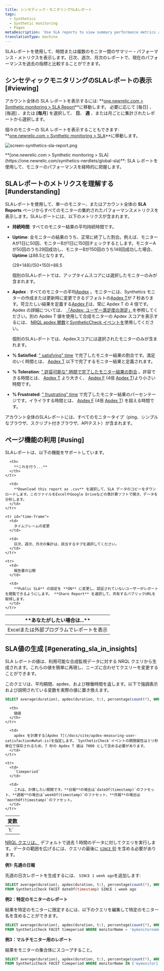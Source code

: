 ```yaml
---
title: シンセティック・モニタリングSLAレポート
tags:
  - Synthetics
  - Synthetic monitoring
  - Pages
metaDescription: 'Use SLA reports to view summary performance metrics across all your monitors, and to compare your current performance to historical metrics.'
translationType: machine
---
```



SLAレポートを使用して、時間または複数のモニター間のサマリー・パフォーマンス・メトリクスを表示します。日次、週次、月次のレポートで、現在のパフォーマンスを過去の指標と比較することができます。

## シンセティックモニタリングのSLAレポートの表示 [#viewing]

アカウント全体の SLA レポートを表示するには: **[one.newrelic.com > Synthetic monitoring > SLA Report](https://one.newrelic.com/synthetics-nerdlets/global-sla)**に移動します。 必要に応じて \[毎日] 、 \[毎週] 、または **\[毎月**] を選択して、 **日**、 **週** 、または月ごとに集計されたレポートから選択します。

個々のモニターの SLA レポートを表示することもできます: **[one.newrelic.com > Synthetic monitoring > SLA](https://one.newrelic.com/synthetics-nerdlets/global-sla)**に移動します。

<img
  title="screen-synthetics-sla-report.png"
  alt="screen-synthetics-sla-report.png"
  src={syntheticSLAReport}
/>

<figcaption>
  **[one.newrelic.com > Synthetic monitoring > SLA](https://one.newrelic.com/synthetics-nerdlets/global-sla)**: SLA レポートを使用して、モニターのパフォーマンスを経時的に把握します。
</figcaption>

## SLAレポートのメトリクスを理解する [#understanding]

SLAレポートを使用して、単一のモニター、またはアカウント全体の **SLA Reports** ページからすべてのモニターの集約されたパフォーマンスメトリクスを表示します。SLAレポートには、以下のメトリクスが含まれます。

* **持続時間**: すべてのモニター結果の平均持続時間です。

* **Uptime**: 全モニターの結果のうち、正常に終了した割合。例えば、モニターAが1日に50回、モニターBが1日に150回チェックするとします。モニターAが50回のうち29回成功し、モニターBが150回のうち148回成功した場合、 **Uptime** は88.5となります。

  (29+148)/(50+150)=88.5

  個別のSLAレポートでは、アップタイムスコアには選択したモニターのみが含まれます。

* **Apdex** : すべてのモニターの平均[Apdex](/docs/apm/new-relic-apm/apdex/apdex-measuring-user-satisfaction) 。モニターには、Synthetics モニターの作成または更新時に変更できるデフォルトの[Apdex T](/docs/apm/new-relic-apm/getting-started/glossary#apdex_t)が 7 秒あります。苛立たしい結果を定義する[Apdex F](/docs/apm/new-relic-apm/getting-started/glossary#apdex_f)は、常に Apdex T の 4 倍です。Apdex の詳細については、 [「Apdex: ユーザー満足度の測定」](/docs/apm/new-relic-apm/apdex/apdex-measuring-user-satisfaction)を参照してください。別の Apdex T 値を使用して合成モニターの Apdex スコアを表示するには、 [NRQL apdex 関数](/docs/query-your-data/nrql-new-relic-query-language/get-started/nrql-syntax-clauses-functions/#func-apdex)と[SyntheticCheck イベントを](/attribute-dictionary/?event=SyntheticCheck)使用してください。

  個別のSLAレポートでは、Apdexスコアには選択されたモニターのみが含まれます。

* **% Satisfied**: [" satisfying" time](/docs/apm/new-relic-apm/apdex/apdex-measuring-user-satisfaction#bullet-satisfied) で完了したモニター結果の割合です。満足のいく時間とは、 [Apdex T](/docs/apm/new-relic-apm/getting-started/glossary#apdex_t) 以下で完了するモニター結果と定義されます。

* **% Toleration**: [" 許容可能な" 時間で完了したモニター結果の割合](/docs/apm/new-relic-apm/apdex/apdex-measuring-user-satisfaction#bullet-tolerating) 。許容できる時間とは、 [Apdex T](/docs/apm/new-relic-apm/getting-started/glossary#apdex_t) より大きく、 [Apdex F](/docs/apm/new-relic-apm/getting-started/glossary#apdex_f) (4倍 [Apdex T](/docs/apm/new-relic-apm/getting-started/glossary#apdex_t))より小さい時間です。

* **% Frustrated**: [" frustrating" time](/docs/apm/new-relic-apm/apdex/apdex-measuring-user-satisfaction#bullet-tolerating) で完了したモニター結果のパーセンテージです。イライラする時間とは、 [Apdex F](/docs/apm/new-relic-apm/getting-started/glossary#apdex_f) (4倍 [Apdex T](/docs/apm/new-relic-apm/getting-started/glossary#apdex_t)) を超える時間です。

アカウント全体のSLAレポートには、すべてのモニタータイプ（ping、シンプルなブラウザ、スクリプト付きブラウザ、APIテスト）が含まれます。

## ページ機能の利用 [#using]

SLAレポートは、以下の機能をサポートしています。

<table>
  <thead>
    <tr>
      <th width={200}>
        **あなたがしたい場合は...**
      </th>

      <th>
        **これを行う...**
      </th>
    </tr>
  </thead>

  <tbody>
    <tr id="download-report">
      <td>
        Excelまたは外部プログラムでレポートを表示
      </td>

      <td>
        **Download this report as .csv** を選択して、SLA データのコピーをダウンロードします。このファイルをExcelやGoogle Driveなどの表計算ソフトで開き、データを分析します。
      </td>
    </tr>

    <tr id="time-frame">
      <td>
        タイムフレームの変更
      </td>

      <td>
        日次、週次、月次の集計は、該当するタブを選択してください。
      </td>
    </tr>

    <tr>
      <td>
        報告書の公開
      </td>

      <td>
        **Public SLA** の設定を **ON** に変更し、認証されていないユーザーがレポートを閲覧できるようにします。 **Share Report** を選択して、共有するパブリックURLを取得します。
      </td>
    </tr>
  </tbody>
</table>

## SLA値の生成 [#generating_sla_in_insights]

SLA レポートの値は、利用可能な合成監視データに対する NRQL クエリから生成されます。これらの値を簡単に再現し、ニーズに合わせてクエリーを変更することができます。

このクエリは、平均期間、apdex、および稼働時間を返します。以下で強調表示および説明されている変数を実際の値に置き換えます。

```sql
SELECT average(duration), apdex(duration, t:), percentage(count(*), WHERE result='SUCCESS') FROM SyntheticCheck FACET timeperiod
```

<table>
  <thead>
    <tr>
      <th width={200}>
        変数
      </th>

      <th>
        価値
      </th>
    </tr>
  </thead>

  <tbody>
    <tr>
      <td>
        `t:`
      </td>

      <td>
        apdex を計算する[Apdex T](/docs/site/apdex-measuring-user-satisfaction#what-is)を指定します。`SyntheticCheck`イベントの期間属性はミリ秒単位で保存されるため、7 秒の Apdex T 値は 7000 として含める必要があります。
      </td>
    </tr>

    <tr>
      <td>
        `timeperiod`
      </td>

      <td>
        これは、計算したい期間です。**日報**の場合は`dateOf(timestamp)`のファセット、**週報**の場合は`weekOf(timestamp)`のファセット、**月報**の場合は`monthOf(timestamp)`のファセット。
      </td>
    </tr>
  </tbody>
</table>

[NRQL クエリは、](/docs/query-your-data/nrql-new-relic-query-language/get-started/introduction-nrql-new-relics-query-language) デフォルトで過去 1 時間のデータに対してクエリを実行します。データの範囲を広げるには、クエリの最後に [`SINCE` 句](/docs/insights/new-relic-insights/using-new-relic-query-language/nrql-reference#sel-since) を含める必要があります。

**例1: 先週の日報**

先週の日次レポートを生成するには、 `SINCE 1 week ago`を追加します:

```sql
SELECT average(duration), apdex(duration, t:), percentage(count(*), WHERE result='SUCCESS') 
FROM SyntheticCheck FACET dateOf(timestamp) SINCE 1 week ago
```

**例2：特定のモニターのレポート**

結果を特定のモニターに限定するには、以下のクエリを編集して特定のモニター名を含めることができます。

```sql
SELECT average(duration), apdex(duration, t:), percentage(count(*), WHERE result='SUCCESS') 
FROM SyntheticCheck FACET timeperiod WHERE monitorName = 'mymonitorname'
```

**例3：マルチモニター用のレポート**

結果をモニターの集合体にスコープすること。

```sql
SELECT average(duration), apdex(duration, t:), percentage(count(*), WHERE result='SUCCESS') 
FROM SyntheticCheck FACET timeperiod WHERE monitorName IN ('mymonitor1', 'mymonitor2', 'mymonitor3')
```